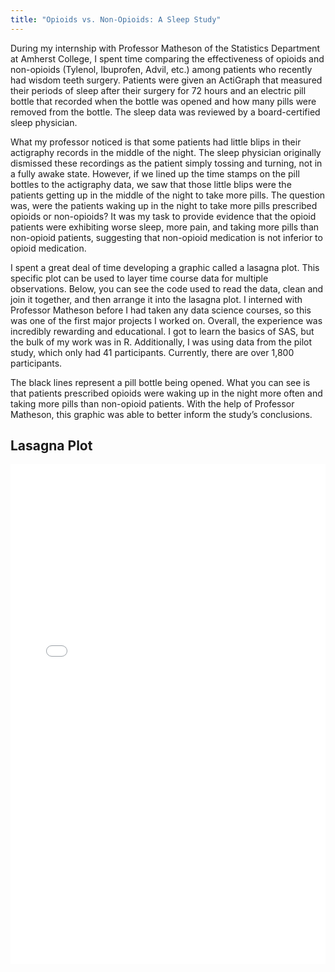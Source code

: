 ```yaml
---
title: "Opioids vs. Non-Opioids: A Sleep Study"
---
```


During my internship with Professor Matheson of the Statistics Department at Amherst College, I spent time comparing the effectiveness of opioids and non-opioids (Tylenol, Ibuprofen, Advil, etc.) among patients who recently had wisdom teeth surgery. Patients were given an ActiGraph that measured their periods of sleep after their surgery for 72 hours and an electric pill bottle that recorded when the bottle was opened and how many pills were removed from the bottle. The sleep data was reviewed by a board-certified sleep physician.

What my professor noticed is that some patients had little blips in their actigraphy records in the middle of the night. The sleep physician originally dismissed these recordings as the patient simply tossing and turning, not in a fully awake state. However, if we lined up the time stamps on the pill bottles to the actigraphy data, we saw that those little blips were the patients getting up in the middle of the night to take more pills. The question was, were the patients waking up in the night to take more pills prescribed opioids or non-opioids? It was my task to provide evidence that the opioid patients were exhibiting worse sleep, more pain, and taking more pills than non-opioid patients, suggesting that non-opioid medication is not inferior to opioid medication.

I spent a great deal of time developing a graphic called a lasagna plot. This specific plot can be used to layer time course data for multiple observations. Below, you can see the code used to read the data, clean and join it together, and then arrange it into the lasagna plot. I interned with Professor Matheson before I had taken any data science courses, so this was one of the first major projects I worked on. Overall, the experience was incredibly rewarding and educational. I got to learn the basics of SAS, but the bulk of my work was in R. Additionally, I was using data from the pilot study, which only had 41 participants. Currently, there are over 1,800 participants.

The black lines represent a pill bottle being opened. What you can see is that patients prescribed opioids were waking up in the night more often and taking more pills than non-opioid patients. With the help of Professor Matheson, this graphic was able to better inform the study's conclusions.

## Lasagna Plot 

<embed src="Lasagna-plot.pdf" width="100%" height="800px">
